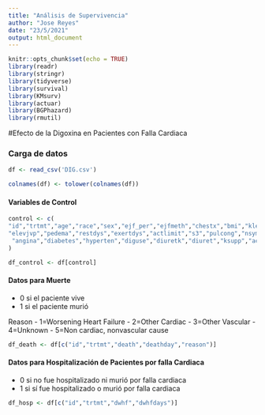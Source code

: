 ```yaml
---
title: "Análisis de Supervivencia"
author: "Jose Reyes"
date: "23/5/2021"
output: html_document
---
```


```r
knitr::opts_chunk$set(echo = TRUE)
library(readr)
library(stringr)
library(tidyverse)
library(survival)
library(KMsurv)
library(actuar)
library(BGPhazard)
library(rmutil)
```

#Efecto de la Digoxina en Pacientes con Falla Cardiaca

### Carga de datos
```r
df <- read_csv('DIG.csv')

colnames(df) <- tolower(colnames(df))
```

#### Variables de Control 

```r
control <- c( 
"id","trtmt","age","race","sex","ejf_per","ejfmeth","chestx","bmi","klevel","creat","digdoser","chfdur","rales",  
"elevjvp","pedema","restdys","exertdys","actlimit","s3","pulcong","nsym","heartrte","diabp","sysbp","functcls","chfetiol","prevmi", 
 "angina","diabetes","hyperten","diguse","diuretk","diuret","ksupp","aceinhib","nitrates","hydral","vasod","digdose"
)

df_control <- df[control]
```




#### Datos para Muerte

- 0 si el paciente vive
- 1 si el paciente murió 

Reason
- 1=Worsening Heart Failure
- 2=Other Cardiac
- 3=Other Vascular
- 4=Unknown
- 5=Non cardiac, nonvascular cause



```r
df_death <- df[c("id","trtmt","death","deathday","reason")]

```


#### Datos para Hospitalización de Pacientes por falla Cardiaca

- 0 si no fue hospitalizado ni murió por falla cardiaca
- 1 si sí fue hospitalizado o murió por falla cardiaca

```r
df_hosp <- df[c("id","trtmt","dwhf","dwhfdays")]

```
